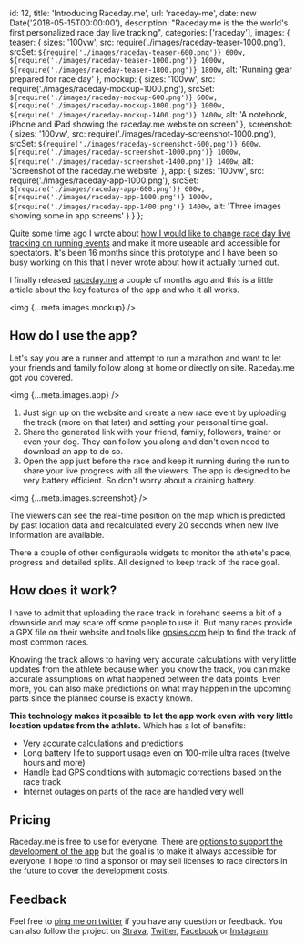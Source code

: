 
  id: 12,
  title: 'Introducing Raceday.me',
  url: 'raceday-me',
  date: new Date('2018-05-15T00:00:00'),
  description:
    "Raceday.me is the the world's first personalized race day live tracking",
  categories: ['raceday'],
  images: {
    teaser: {
      sizes: '100vw',
      src: require('./images/raceday-teaser-1000.png'),
      srcSet: `${require('./images/raceday-teaser-600.png')} 600w, ${require('./images/raceday-teaser-1000.png')} 1000w, ${require('./images/raceday-teaser-1800.png')} 1800w`,
      alt: 'Running gear prepared for race day'
    },
    mockup: {
      sizes: '100vw',
      src: require('./images/raceday-mockup-1000.png'),
      srcSet: `${require('./images/raceday-mockup-600.png')} 600w, ${require('./images/raceday-mockup-1000.png')} 1000w, ${require('./images/raceday-mockup-1400.png')} 1400w`,
      alt:
        'A notebook, iPhone and iPad showing the raceday.me website on screen'
    },
    screenshot: {
      sizes: '100vw',
      src: require('./images/raceday-screenshot-1000.png'),
      srcSet: `${require('./images/raceday-screenshot-600.png')} 600w, ${require('./images/raceday-screenshot-1000.png')} 1000w, ${require('./images/raceday-screenshot-1400.png')} 1400w`,
      alt: 'Screenshot of the raceday.me website'
    },
    app: {
      sizes: '100vw',
      src: require('./images/raceday-app-1000.png'),
      srcSet: `${require('./images/raceday-app-600.png')} 600w, ${require('./images/raceday-app-1000.png')} 1000w, ${require('./images/raceday-app-1400.png')} 1400w`,
      alt: 'Three images showing some in app screens'
    }
  }
};

Quite some time ago I wrote about [how I would like to change race day live tracking on running events](raceday-livetracking-for-runners) and make it more useable and accessible for spectators. It's been 16 months since this prototype and I have been so busy working on this that I never wrote about how it actually turned out.

I finally released [raceday.me](https://raceday.me) a couple of months ago and this is a little article about the key features of the app and who it all works.

<img {...meta.images.mockup} />

## How do I use the app?

Let's say you are a runner and attempt to run a marathon and want to let your friends and family follow along at home or directly on site. Raceday.me got you covered.

<img {...meta.images.app} />

1. Just sign up on the website and create a new race event by uploading the track (more on that later) and setting your personal time goal.
2. Share the generated link with your friend, family, followers, trainer or even your dog. They can follow you along and don't even need to download an app to do so.
3. Open the app just before the race and keep it running during the run to share your live progress with all the viewers. The app is designed to be very battery efficient. So don't worry about a draining battery.

<img {...meta.images.screenshot} />

The viewers can see the real-time position on the map which is predicted by past location data and recalculated every 20 seconds when new live information are available.

There a couple of other configurable widgets to monitor the athlete's pace, progress and detailed splits. All designed to keep track of the race goal.

## How does it work?

I have to admit that uploading the race track in forehand seems a bit of a downside and may scare off some people to use it. But many races provide a GPX file on their website and tools like [gpsies.com](https://www.gpsies.com) help to find the track of most common races.

Knowing the track allows to having very accurate calculations with very little updates from the athlete because when you know the track, you can make accurate assumptions on what happened between the data points. Even more, you can also make predictions on what may happen in the upcoming parts since the planned course is exactly known.

<LocationConcept />

**This technology makes it possible to let the app work even with very little location updates from the athlete.** Which has a lot of benefits:

- Very accurate calculations and predictions
- Long battery life to support usage even on 100-mile ultra races (twelve hours and more)
- Handle bad GPS conditions with automagic corrections based on the race track
- Internet outages on parts of the race are handled very well

## Pricing

Raceday.me is free to use for everyone. There are [options to support the development of the app](https://raceday.me/premium) but the goal is to make it always accessible for everyone. I hope to find a sponsor or may sell licenses to race directors in the future to cover the development costs.

## Feedback

Feel free to [ping me on twitter](https://twitter.com/stefan_kracht) if you have any question or feedback. You can also follow the project on [Strava](https://www.strava.com/clubs/raceday), [Twitter](https://twitter.com/raceday_me), [Facebook](https://www.facebook.com/raceday.me/) or [Instagram](https://www.instagram.com/raceday.me/).
